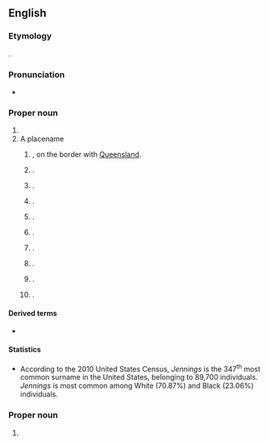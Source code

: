 ==English==
{{wp|Jennings (disambiguation)|Jennings}}

===Etymology===
{{suffix|en|Jenning|s}}.

===Pronunciation===
* {{IPA|en|/ˈdʒɛnɪŋz/}}

===Proper noun===
{{en-proper noun}}

# {{surname|en|A=An English [[patronymic]]|from=given names}}
# A placename
## {{place|en|town|in the|lgarea/Tenterfield Shire|on the|plateau/{{w|Northern Tablelands}}|s/New South Wales|c/Australia}}, on the border with [[Queensland]].
## {{place|en|settlement|par/Saint Mary|on|isl/Antigua|c/Antigua and Barbuda}}.
## {{place|en|small town|co/Hamilton County|s/Florida|c/USA}}.
## {{place|en|tiny city|co/Decatur County|s/Kansas|c/USA}}.
## {{place|en|city/parish seat|par/Jefferson Davis Parish|s/Louisiana|c/USA}}.
## {{place|en|unincorporated community|co/Anne Arundel County|s/Maryland|c/USA}}.
## {{place|en|unincorporated area/and/census-designated place|co/Garrett County|s/Maryland|c/USA}}.
## {{place|en|city|co/St. Louis County|s/Missouri|c/USA}}.
## {{place|en|small town|co/Pawnee County|s/Oklahoma|c/USA}}.
## {{place|en|unincorporated community|in the town of|town/Schoepke|co/Oneida County|s/Wisconsin|c/USA}}.

====Derived terms====
* {{l|en|Jennings County}}

====Statistics====
* According to the 2010 United States Census, ''Jennings'' is the 347<sup>th</sup> most common surname in the United States, belonging to 89,700 individuals. ''Jennings'' is most common among White (70.87%) and Black (23.06%) individuals.

===Proper noun===
{{head|en|proper noun}}

# {{plural of|en|Jenning}}